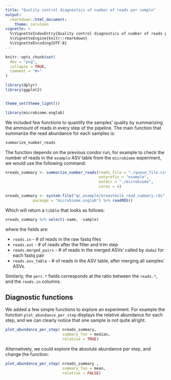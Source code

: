 ```yaml
---
title: "Quality control diagnostics of number of reads per sample"
output: 
  rmarkdown::html_document:
    theme: cerulean
vignette: >
  %\VignetteIndexEntry{Quality control diagnostics of number of reads per sample}
  %\VignetteEngine{knitr::rmarkdown}
  %\VignetteEncoding{UTF-8}
---
```


```r
knitr::opts_chunk$set(
  dev = "png",
  collapse = TRUE,
  comment = "#>"
)

library(dplyr)
library(ggplot2)


theme_set(theme_light())

```

```r
library(microbiome.onglab)
```

We included few functions to quantify the samples' quality by summarizing the ammount of reads in every step of the pipeline. The main function that summarize the read abundance for each samples is:

```r

summarize_number_reads

```

The function depends on the previous condor run, for example to check the number of reads in the `example` ASV table from the `microbiome` experiment, we would use the following command:

```r

nreads_summary <- summarize_number_reads(reads_file = "./queue_file.csv",
                                         outprefix = "example",
                                         outdir = "./microbiome",
                                         cores = 4)

```

```r

nreads_summary <- system.file("qc_example/breastmilk_read_summary.rds",
            package = "microbiome.onglab") %>% readRDS()

```

Which will return a `tibble` that looks as follows:

```r

nreads_summary %>% select(-name, -sample)

```

where the fields are:

* `reads.in` - # of reads in the raw fastq files
* `reads.out` - # of reads after the filter and trim step
* `reads.merged_pairs` - # of reads in the merged ASVs' called by `dada2` for each fastq pair
* `reads.asv_table` - # of reads in the ASV table, after merging all samples` ASVs.

Similarly, the `perc.*` fields corresponds at the ratio between the `reads.*`, and the `reads.in` columns.

## Diagnostic functions

We added a few simple functions to explore an experiment. For example the function `plot_abundance_per_step` displays the relative abundance for each step, and we can clearly notice that one sample is not quite alright.

```r
plot_abundance_per_step( nreads_summary,
                         summary_fun = median,
                         relative = TRUE)
```

Alternatively, we could explore the absolute abundance per step, and change the function:

```r
plot_abundance_per_step( nreads_summary ,
                         summary_fun = mean,
                         relative = FALSE)
```
